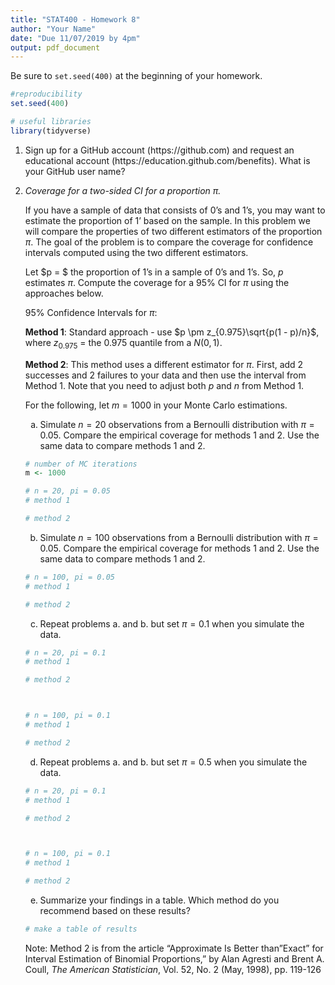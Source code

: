 ```yaml
---
title: "STAT400 - Homework 8"
author: "Your Name"
date: "Due 11/07/2019 by 4pm"
output: pdf_document
---
```


Be sure to `set.seed(400)` at the beginning of your homework.

```r
#reproducibility
set.seed(400)
```

```r
# useful libraries
library(tidyverse)
```

1. Sign up for a GitHub account (https://github.com) and request an educational account (https://education.github.com/benefits). What is your GitHub user name?

1. *Coverage for a two-sided CI for a proportion $\pi$.*  

    If you have a sample of data that consists of $0$'s and $1$'s, you may want to estimate the proportion of $1$' based on the sample. In this problem we will compare the properties of two different estimators of the proportion $\pi$. The goal of the problem is to compare the coverage for confidence intervals computed using the two different estimators.

    Let $p = $ the proportion of $1$'s in a sample of $0$'s and $1$'s. So, $p$ estimates $\pi$. Compute the coverage for a $95\%$ CI for $\pi$ using the approaches below. 

    95% Confidence Intervals for $\pi$:

    **Method 1**:  Standard approach - use $p \pm z_{0.975}\sqrt{p(1 - p)/n}$, where $z_{0.975}$ = the $0.975$ quantile from a $N(0,1)$.
    
    **Method 2**:  This method uses a different estimator for $\pi$. First, add 2 successes and 2 failures to your data and then use the interval from Method 1. Note that you need to adjust both $p$ and $n$ from Method 1.
    
    For the following, let $m = 1000$ in your Monte Carlo estimations.

    a. Simulate $n=20$ observations from a Bernoulli distribution with $\pi=0.05$. Compare the empirical coverage for methods 1 and 2. Use the same data to compare methods 1 and 2.
      
    ```r
    # number of MC iterations
    m <- 1000
    
    # n = 20, pi = 0.05
    # method 1
    
    # method 2
    
    ```
        
    b. Simulate $n=100$ observations from a Bernoulli distribution with $\pi=0.05$. Compare the empirical coverage for methods 1 and 2. Use the same data to compare methods 1 and 2.
    
    ```r
    # n = 100, pi = 0.05
    # method 1
    
    # method 2
    
    ```
    
    c. Repeat problems a. and b. but set $\pi=0.1$ when you simulate the data.
    
    ```r
    # n = 20, pi = 0.1
    # method 1
    
    # method 2
    
    
    
    # n = 100, pi = 0.1
    # method 1
    
    # method 2
    
    ```
    
    d. Repeat problems a. and b. but set $\pi=0.5$ when you simulate the data.

    ```r
    # n = 20, pi = 0.1
    # method 1
    
    # method 2
    
    
    
    # n = 100, pi = 0.1
    # method 1
    
    # method 2
    
    ```
    
    e. Summarize your findings in a table.  Which method do you recommend based on these results?
    
    ```r
    # make a table of results
    
    ```

    Note:  Method 2 is from the article "Approximate Is Better than "Exact" for Interval Estimation of Binomial Proportions,"  by Alan Agresti and Brent A. Coull, *The American Statistician*, Vol. 52, No. 2 (May, 1998), pp. 119-126

